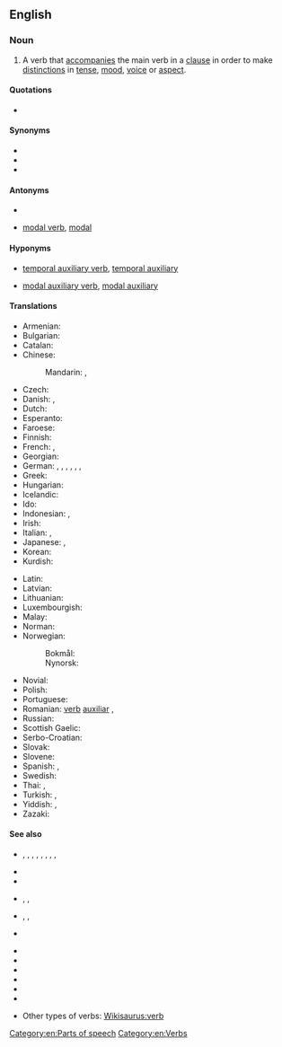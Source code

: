 {{also|auxiliary-verb}}
==English==
{{wikipedia}}

===Noun===
{{en-noun}}

# {{lb|en|grammar}} A verb that [[accompany|accompanies]] the main verb in a [[clause]] in order to make [[distinction]]s in [[tense]], [[mood]], [[voice]] or [[aspect]].

====Quotations====
* {{seeCites}}

====Synonyms====
* {{l|en|auxiliary}}
* {{l|en|helper verb}}
* {{l|en|helping verb}}

====Antonyms====
* {{l|en|full verb}}
* {{qualifier|sometimes}} [[modal verb]], [[modal]]

====Hyponyms====
* {{qualifier|sometimes}} [[temporal auxiliary verb]], [[temporal auxiliary]]
* {{qualifier|sometimes}} [[modal auxiliary verb]], [[modal auxiliary]]

====Translations====
{{trans-top|a helping verb}}
* Armenian: {{t|hy|օժանդակ բայ}}
* Bulgarian: {{t|bg|спомагателен глагол}}
* Catalan: {{t|ca|verb auxiliar|m}}
* Chinese:
*: Mandarin: {{t+|cmn|助動詞|sc=Hani}}, {{t+|cmn|助动词|tr=zhùdòngcí|sc=Hani}}
* Czech: {{t|cs|pomocné sloveso|n}}
* Danish: {{t|da|hjælpeudsagnsord|n}}, {{t|da|hjælpeverbum|n}}
* Dutch: {{t+|nl|hulpwerkwoord|n}}
* Esperanto: {{t+|eo|helpverbo}}
* Faroese: {{t|fo|hjálparsagnorð|n}}
* Finnish: {{t+|fi|apuverbi}}
* French: {{t+|fr|verbe auxiliaire|m}}, {{t+|fr|auxiliaire|m}}
* Georgian: {{t|ka|დამხმარე ზმნა}}
* German: {{t+|de|Auxiliar|n}}, {{t+|de|Auxiliare|n}}, {{t+|de|Auxiliarverb|n}}, {{t+|de|Hilfsverb|n}}, {{t|de|Hilfsverbum|n}}, {{t+|de|Hilfswort|n}}, {{t+|de|Hilfszeitwort|n}}
* Greek: {{t|el|βοηθητικό ρήμα|n}}
* Hungarian: {{t+|hu|segédige}}
* Icelandic: {{t+|is|hjálparsögn|f}}
* Ido: {{t+|io|helpoverbo}}
* Indonesian: {{t+|id|kata kerja bantu}}, {{t+|id|verba bantu}}
* Irish: {{t|ga|briathar cúnta|m}}
* Italian: {{t|it|verbo ausiliaro|m}}, {{t+|it|ausiliare}}
* Japanese: {{t+|ja|助動詞|tr=じょどうし, jodōshi}}, {{t|ja|補助動詞|tr=hojo dōshi}}
* Korean: {{t+|ko|조동사}}
* Kurdish: {{t-check|ku|lêkera alîkar}}
{{trans-mid}}
* Latin: {{t|la|verbum auxiliare}}
* Latvian: {{t|lv|palīga darbības vārds|m}}
* Lithuanian: {{t+|lt|pagalbinis veiksmažodis|m}}
* Luxembourgish: {{t|lb|Hëllefsverb|n}}
* Malay: {{t|ms|kata kerja bantu}}
* Norman: {{t|nrf|vèrbe auxiliaithe|m}}
* Norwegian:
*: Bokmål: {{t|nb|hjelpeverb|n}}
*: Nynorsk: {{t|nn|hjelpeverb|n}}
* Novial: {{t|nov|auxiliari verbe}}
* Polish: {{t+|pl|czasownik posiłkowy|m-in}}
* Portuguese: {{t|pt|verbo auxiliar|m}}
* Romanian: [[verb]] [[auxiliar]] {{g|n}}, {{t|ro|verb ajutător|n}}
* Russian: {{t|ru|вспомога́тельный глаго́л|m}}
* Scottish Gaelic: {{t|gd|gnìomhair taiceil|m}}
* Serbo-Croatian: {{t|sh|pomoćni glagol}}
* Slovak: {{t|sk|pomocné sloveso|n}}
* Slovene: {{t|sl|pomožni glagol|m}}
* Spanish: {{t+|es|verbo auxiliar|m}}, {{t+|es|auxiliar}}
* Swedish: {{t+|sv|hjälpverb|n}}
* Thai: {{t+|th|กริยานุเคราะห์}}, {{t+|th|กริยาช่วย}}
* Turkish: {{t+|tr|yardımcı fiil}}, {{t+|tr|yardımcı eylem}}
* Yiddish: {{t-check|yi|העלפֿווערב|m|sc=Hebr|tr=helfverb}}, {{t|yi|הילפֿסווערב|m|sc=Hebr|tr=hilfsverb}}
* Zazaki: {{t|zza|fiilo peştiger}}
{{trans-bottom}}

====See also====
{{rel-top|examples of English auxiliary verbs}}
* {{l|en|be}}, {{l|en|am}}, {{l|en|is}}, {{l|en|are}}, {{l|en|was}}, {{l|en|were}}, {{l|en|being}}, {{l|en|been}}, {{l|en|art}}
* {{l|en|can}}
* {{l|en|could}}
* {{l|en|do}}, {{l|en|does}}, {{l|en|did}}
* {{l|en|have}}, {{l|en|has}}, {{l|en|had}}
* {{l|en|may}}
{{rel-mid}}
* {{l|en|might}}
* {{l|en|must}}
* {{l|en|shall}}
* {{l|en|should}}
* {{l|en|will}}
* {{l|en|would}}
{{rel-bottom}}

* Other types of verbs: [[Wikisaurus:verb]]

[[Category:en:Parts of speech]]
[[Category:en:Verbs]]